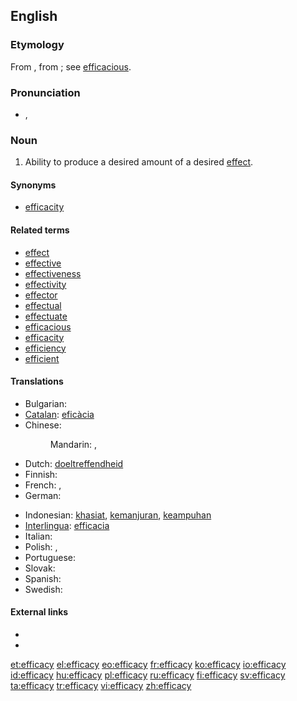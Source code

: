 ==English==

===Etymology===
From {{etyl|la}} {{term|efficacia||efficacy}}, from {{term|efficax||efficacious}}; see [[efficacious]].

===Pronunciation===
* {{IPA|/ˈɛf.ɪ.kə.si/}}, {{SAMPA|/"Ef.I.k@.si/}}

===Noun===
{{en-noun|-}}

# {{uncountable}} Ability to produce a desired amount of a desired [[effect]].

====Synonyms====
* [[efficacity]]

====Related terms====
* [[effect]]
* [[effective]]
* [[effectiveness]]
* [[effectivity]]
* [[effector]]
* [[effectual]]
* [[effectuate]]
* [[efficacious]]
* [[efficacity]]
* [[efficiency]]
* [[efficient]]

====Translations====
{{trans-top|ability to produce effect}}
* Bulgarian: {{t|bg|действеност|m}}
* [[Catalan]]: [[eficàcia]] {{f}}
* Chinese:
*: Mandarin: {{t|zh|功效|sc=Hani}}, {{t|zh|效力|sc=Hani}}
* Dutch: [[doeltreffendheid]]
* Finnish: {{t-|fi|tehokkuus}}
* French: {{t|fr|efficience|f}}, {{t+|fr|efficacité|f}}
* German: {{t-|de|Wirksamkeit|f}}
{{trans-mid}}
* Indonesian: [[khasiat]], [[manjur|kemanjuran]], [[ampuh|keampuhan]]
* [[Interlingua]]: [[efficacia]]
* Italian: {{t+|it|efficacia|f}}
* Polish: {{t|pl|efektywność|f}}, {{t|pl|skuteczność|f}}
* Portuguese: {{t+|pt|eficácia|f}}
* Slovak: {{t|sk|efektívnosť|f}}
* Spanish: {{t+|es|eficacia|f}}
* Swedish: {{t+|sv|effektivitet|f}}
{{trans-bottom}}

====External links====
* {{R:Webster 1913}}
* {{R:Century 1911}}

[[et:efficacy]]
[[el:efficacy]]
[[eo:efficacy]]
[[fr:efficacy]]
[[ko:efficacy]]
[[io:efficacy]]
[[id:efficacy]]
[[hu:efficacy]]
[[pl:efficacy]]
[[ru:efficacy]]
[[fi:efficacy]]
[[sv:efficacy]]
[[ta:efficacy]]
[[tr:efficacy]]
[[vi:efficacy]]
[[zh:efficacy]]